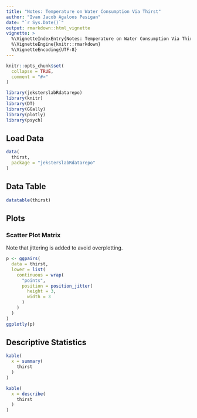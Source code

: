 ```yaml
---
title: "Notes: Temperature on Water Consumption Via Thirst"
author: "Ivan Jacob Agaloos Pesigan"
date: "`r Sys.Date()`"
output: rmarkdown::html_vignette
vignette: >
  %\VignetteIndexEntry{Notes: Temperature on Water Consumption Via Thirst}
  %\VignetteEngine{knitr::rmarkdown}
  %\VignetteEncoding{UTF-8}
---
```


```r
knitr::opts_chunk$set(
  collapse = TRUE,
  comment = "#>"
)
```

```r
library(jeksterslabRdatarepo)
library(knitr)
library(DT)
library(GGally)
library(plotly)
library(psych)
```

## Load Data

```r
data(
  thirst,
  package = "jeksterslabRdatarepo"
)
```

## Data Table

```r
datatable(thirst)
```

## Plots

### Scatter Plot Matrix

Note that jittering is added to avoid overplotting.

```r
p <- ggpairs(
  data = thirst,
  lower = list(
    continuous = wrap(
      "points",
      position = position_jitter(
        height = 3,
        width = 3
      )
    )
  )
)
ggplotly(p)
```

## Descriptive Statistics

```r
kable(
  x = summary(
    thirst
  )
)
```

```r
kable(
  x = describe(
    thirst
  )
)
```
